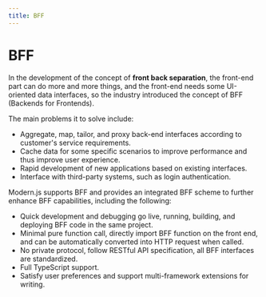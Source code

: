 ```yaml
---
title: BFF
---
```


# BFF

In the development of the concept of **front back separation**, the front-end part can do more and more things, and the front-end needs some UI-oriented data interfaces, so the industry introduced the concept of BFF (Backends for Frontends).

The main problems it to solve include:

- Aggregate, map, tailor, and proxy back-end interfaces according to customer's service requirements.
- Cache data for some specific scenarios to improve performance and thus improve user experience.
- Rapid development of new applications based on existing interfaces.
- Interface with third-party systems, such as login authentication.

Modern.js supports BFF and provides an integrated BFF scheme to further enhance BFF capabilities, including the following:

- Quick development and debugging go live, running, building, and deploying BFF code in the same project.
- Minimal pure function call, directly import BFF function on the front end, and can be automatically converted into HTTP request when called.
- No private protocol, follow RESTful API specification, all BFF interfaces are standardized.
- Full TypeScript support.
- Satisfy user preferences and support multi-framework extensions for writing.
